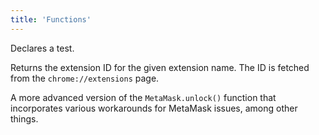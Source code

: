 ```yaml
---
title: 'Functions'
---
```


<CardGroup cols={1}>
  <Card
      title="ethereumWalletMockFixtures()"
      icon="link"
      href="./ethereumWalletMockFixtures"
    >
    Declares a test.
  </Card>

  <Card
      title="getExtensionId()"
      icon="link"
      href="./getExtensionId"
    >
    Returns the extension ID for the given extension name. The ID is fetched from the `chrome://extensions` page.
  </Card>

  <Card
      title="metaMaskFixtures()"
      icon="link"
      href="./metaMaskFixtures"
    >
  </Card>

  <Card
      title="mockEthereum()"
      icon="link"
      href="./mockEthereum"
    >
  </Card>

  <Card
      title="unlockForFixture()"
      icon="link"
      href="./unlockForFixture"
    >
    A more advanced version of the `MetaMask.unlock()` function that incorporates various workarounds for MetaMask issues, among other things.
  </Card>
</CardGroup>